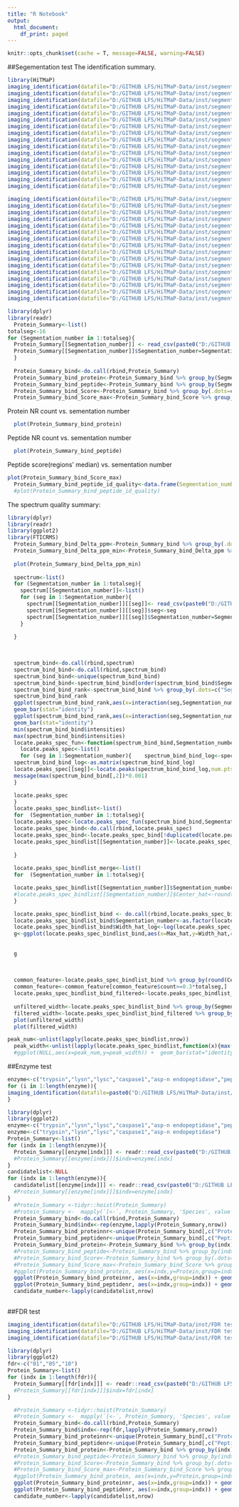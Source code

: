 ```yaml
---
title: "R Notebook"
output:
  html_document:
    df_print: paged
---
```



```r
knitr::opts_chunk$set(cache = T, message=FALSE, warning=FALSE)
```

##Segementation test
The identification summary.
```r
library(HiTMaP)
imaging_identification(datafile="D:/GITHUB LFS/HiTMaP-Data/inst/segmentation test/Bovinlens_Trypsin_FT_1seg/Bovin_lens.imzML",Digestion_site="trypsin",Fastadatabase="uniprot-Bovin.fasta",output_candidatelist=F,spectra_segments_per_file=1,use_previous_candidates=T,threshold=0.005,FDR_cutoff=0.01)
imaging_identification(datafile="D:/GITHUB LFS/HiTMaP-Data/inst/segmentation test/Bovinlens_Trypsin_FT_2seg/Bovin_lens.imzML",Digestion_site="trypsin",Fastadatabase="uniprot-Bovin.fasta",output_candidatelist=F,spectra_segments_per_file=2,use_previous_candidates=T,threshold=0.005,FDR_cutoff=0.01)
imaging_identification(datafile="D:/GITHUB LFS/HiTMaP-Data/inst/segmentation test/Bovinlens_Trypsin_FT_3seg/Bovin_lens.imzML",Digestion_site="trypsin",Fastadatabase="uniprot-Bovin.fasta",output_candidatelist=F,spectra_segments_per_file=3,use_previous_candidates=T,threshold=0.005,FDR_cutoff=0.01)
imaging_identification(datafile="D:/GITHUB LFS/HiTMaP-Data/inst/segmentation test/Bovinlens_Trypsin_FT_4seg/Bovin_lens.imzML",Digestion_site="trypsin",Fastadatabase="uniprot-Bovin.fasta",output_candidatelist=F,spectra_segments_per_file=4,use_previous_candidates=T,threshold=0.005,FDR_cutoff=0.01)
imaging_identification(datafile="D:/GITHUB LFS/HiTMaP-Data/inst/segmentation test/Bovinlens_Trypsin_FT_5seg/Bovin_lens.imzML",Digestion_site="trypsin",Fastadatabase="uniprot-Bovin.fasta",output_candidatelist=F,spectra_segments_per_file=5,use_previous_candidates=T,threshold=0.005,FDR_cutoff=0.01)
imaging_identification(datafile="D:/GITHUB LFS/HiTMaP-Data/inst/segmentation test/Bovinlens_Trypsin_FT_6seg/Bovin_lens.imzML",Digestion_site="trypsin",Fastadatabase="uniprot-Bovin.fasta",output_candidatelist=F,spectra_segments_per_file=6,use_previous_candidates=T,threshold=0.005,FDR_cutoff=0.01)
imaging_identification(datafile="D:/GITHUB LFS/HiTMaP-Data/inst/segmentation test/Bovinlens_Trypsin_FT_7seg/Bovin_lens.imzML",Digestion_site="trypsin",Fastadatabase="uniprot-Bovin.fasta",output_candidatelist=F,spectra_segments_per_file=7,use_previous_candidates=T,threshold=0.005,FDR_cutoff=0.01)
imaging_identification(datafile="D:/GITHUB LFS/HiTMaP-Data/inst/segmentation test/Bovinlens_Trypsin_FT_8seg/Bovin_lens.imzML",Digestion_site="trypsin",Fastadatabase="uniprot-Bovin.fasta",output_candidatelist=F,spectra_segments_per_file=8,use_previous_candidates=T,threshold=0.005,FDR_cutoff=0.01)
imaging_identification(datafile="D:/GITHUB LFS/HiTMaP-Data/inst/segmentation test/Bovinlens_Trypsin_FT_9seg/Bovin_lens.imzML",Digestion_site="trypsin",Fastadatabase="uniprot-Bovin.fasta",output_candidatelist=F,spectra_segments_per_file=9,use_previous_candidates=T,threshold=0.005,FDR_cutoff=0.01)
imaging_identification(datafile="D:/GITHUB LFS/HiTMaP-Data/inst/segmentation test/Bovinlens_Trypsin_FT_10seg/Bovin_lens.imzML",Digestion_site="trypsin",Fastadatabase="uniprot-Bovin.fasta",output_candidatelist=F,spectra_segments_per_file=10,use_previous_candidates=T,threshold=0.005,FDR_cutoff=0.01)
imaging_identification(datafile="D:/GITHUB LFS/HiTMaP-Data/inst/segmentation test/Bovinlens_Trypsin_FT_11seg/Bovin_lens.imzML",Digestion_site="trypsin",Fastadatabase="uniprot-Bovin.fasta",output_candidatelist=F,spectra_segments_per_file=11,use_previous_candidates=T,threshold=0.005,FDR_cutoff=0.01)
imaging_identification(datafile="D:/GITHUB LFS/HiTMaP-Data/inst/segmentation test/Bovinlens_Trypsin_FT_12seg/Bovin_lens.imzML",Digestion_site="trypsin",Fastadatabase="uniprot-Bovin.fasta",output_candidatelist=F,spectra_segments_per_file=12,use_previous_candidates=T,threshold=0.005,FDR_cutoff=0.01)
imaging_identification(datafile="D:/GITHUB LFS/HiTMaP-Data/inst/segmentation test/Bovinlens_Trypsin_FT_13seg/Bovin_lens.imzML",Digestion_site="trypsin",Fastadatabase="uniprot-Bovin.fasta",output_candidatelist=F,spectra_segments_per_file=13,use_previous_candidates=T,threshold=0.005,FDR_cutoff=0.01)
imaging_identification(datafile="D:/GITHUB LFS/HiTMaP-Data/inst/segmentation test/Bovinlens_Trypsin_FT_14seg/Bovin_lens.imzML",Digestion_site="trypsin",Fastadatabase="uniprot-Bovin.fasta",output_candidatelist=F,spectra_segments_per_file=14,use_previous_candidates=T,threshold=0.005,FDR_cutoff=0.01)
imaging_identification(datafile="D:/GITHUB LFS/HiTMaP-Data/inst/segmentation test/Bovinlens_Trypsin_FT_15seg/Bovin_lens.imzML",Digestion_site="trypsin",Fastadatabase="uniprot-Bovin.fasta",output_candidatelist=F,spectra_segments_per_file=15,use_previous_candidates=T,threshold=0.005,FDR_cutoff=0.01)
imaging_identification(datafile="D:/GITHUB LFS/HiTMaP-Data/inst/segmentation test/Bovinlens_Trypsin_FT_16seg/Bovin_lens.imzML",Digestion_site="trypsin",Fastadatabase="uniprot-Bovin.fasta",output_candidatelist=F,spectra_segments_per_file=16,use_previous_candidates=T,threshold=0.005,FDR_cutoff=0.01)

imaging_identification(datafile="D:/GITHUB LFS/HiTMaP-Data/inst/segmentation test/Bovinlens_Trypsin_FT_1seg/Bovin_lens.imzML",Digestion_site="trypsin",Fastadatabase="uniprot-Bovin.fasta",output_candidatelist=F,spectra_segments_per_file=1,use_previous_candidates=T,threshold=0.005,FDR_cutoff=0.01,peptide_ID_filter=3)
imaging_identification(datafile="D:/GITHUB LFS/HiTMaP-Data/inst/segmentation test/Bovinlens_Trypsin_FT_2seg/Bovin_lens.imzML",Digestion_site="trypsin",Fastadatabase="uniprot-Bovin.fasta",output_candidatelist=F,spectra_segments_per_file=2,use_previous_candidates=T,threshold=0.005,FDR_cutoff=0.01,peptide_ID_filter=3)
imaging_identification(datafile="D:/GITHUB LFS/HiTMaP-Data/inst/segmentation test/Bovinlens_Trypsin_FT_3seg/Bovin_lens.imzML",Digestion_site="trypsin",Fastadatabase="uniprot-Bovin.fasta",output_candidatelist=F,spectra_segments_per_file=3,use_previous_candidates=T,threshold=0.005,FDR_cutoff=0.01,peptide_ID_filter=3)
imaging_identification(datafile="D:/GITHUB LFS/HiTMaP-Data/inst/segmentation test/Bovinlens_Trypsin_FT_4seg/Bovin_lens.imzML",Digestion_site="trypsin",Fastadatabase="uniprot-Bovin.fasta",output_candidatelist=F,spectra_segments_per_file=4,use_previous_candidates=T,threshold=0.005,FDR_cutoff=0.01,peptide_ID_filter=3)
imaging_identification(datafile="D:/GITHUB LFS/HiTMaP-Data/inst/segmentation test/Bovinlens_Trypsin_FT_5seg/Bovin_lens.imzML",Digestion_site="trypsin",Fastadatabase="uniprot-Bovin.fasta",output_candidatelist=F,spectra_segments_per_file=5,use_previous_candidates=T,threshold=0.005,FDR_cutoff=0.01,peptide_ID_filter=3)
imaging_identification(datafile="D:/GITHUB LFS/HiTMaP-Data/inst/segmentation test/Bovinlens_Trypsin_FT_6seg/Bovin_lens.imzML",Digestion_site="trypsin",Fastadatabase="uniprot-Bovin.fasta",output_candidatelist=F,spectra_segments_per_file=6,use_previous_candidates=T,threshold=0.005,FDR_cutoff=0.01,peptide_ID_filter=3)
imaging_identification(datafile="D:/GITHUB LFS/HiTMaP-Data/inst/segmentation test/Bovinlens_Trypsin_FT_7seg/Bovin_lens.imzML",Digestion_site="trypsin",Fastadatabase="uniprot-Bovin.fasta",output_candidatelist=F,spectra_segments_per_file=7,use_previous_candidates=T,threshold=0.005,FDR_cutoff=0.01,peptide_ID_filter=3)
imaging_identification(datafile="D:/GITHUB LFS/HiTMaP-Data/inst/segmentation test/Bovinlens_Trypsin_FT_8seg/Bovin_lens.imzML",Digestion_site="trypsin",Fastadatabase="uniprot-Bovin.fasta",output_candidatelist=F,spectra_segments_per_file=8,use_previous_candidates=T,threshold=0.005,FDR_cutoff=0.01,peptide_ID_filter=3)
imaging_identification(datafile="D:/GITHUB LFS/HiTMaP-Data/inst/segmentation test/Bovinlens_Trypsin_FT_9seg/Bovin_lens.imzML",Digestion_site="trypsin",Fastadatabase="uniprot-Bovin.fasta",output_candidatelist=F,spectra_segments_per_file=9,use_previous_candidates=T,threshold=0.005,FDR_cutoff=0.01,peptide_ID_filter=3)
imaging_identification(datafile="D:/GITHUB LFS/HiTMaP-Data/inst/segmentation test/Bovinlens_Trypsin_FT_10seg/Bovin_lens.imzML",Digestion_site="trypsin",Fastadatabase="uniprot-Bovin.fasta",output_candidatelist=F,spectra_segments_per_file=10,use_previous_candidates=T,threshold=0.005,FDR_cutoff=0.01,peptide_ID_filter=3)
imaging_identification(datafile="D:/GITHUB LFS/HiTMaP-Data/inst/segmentation test/Bovinlens_Trypsin_FT_11seg/Bovin_lens.imzML",Digestion_site="trypsin",Fastadatabase="uniprot-Bovin.fasta",output_candidatelist=F,spectra_segments_per_file=11,use_previous_candidates=T,threshold=0.005,FDR_cutoff=0.01,peptide_ID_filter=3)
imaging_identification(datafile="D:/GITHUB LFS/HiTMaP-Data/inst/segmentation test/Bovinlens_Trypsin_FT_12seg/Bovin_lens.imzML",Digestion_site="trypsin",Fastadatabase="uniprot-Bovin.fasta",output_candidatelist=F,spectra_segments_per_file=12,use_previous_candidates=T,threshold=0.005,FDR_cutoff=0.01,peptide_ID_filter=3)
imaging_identification(datafile="D:/GITHUB LFS/HiTMaP-Data/inst/segmentation test/Bovinlens_Trypsin_FT_13seg/Bovin_lens.imzML",Digestion_site="trypsin",Fastadatabase="uniprot-Bovin.fasta",output_candidatelist=F,spectra_segments_per_file=13,use_previous_candidates=T,threshold=0.005,FDR_cutoff=0.01,peptide_ID_filter=3)
imaging_identification(datafile="D:/GITHUB LFS/HiTMaP-Data/inst/segmentation test/Bovinlens_Trypsin_FT_14seg/Bovin_lens.imzML",Digestion_site="trypsin",Fastadatabase="uniprot-Bovin.fasta",output_candidatelist=F,spectra_segments_per_file=14,use_previous_candidates=T,threshold=0.005,FDR_cutoff=0.01,peptide_ID_filter=3)
imaging_identification(datafile="D:/GITHUB LFS/HiTMaP-Data/inst/segmentation test/Bovinlens_Trypsin_FT_15seg/Bovin_lens.imzML",Digestion_site="trypsin",Fastadatabase="uniprot-Bovin.fasta",output_candidatelist=F,spectra_segments_per_file=15,use_previous_candidates=T,threshold=0.005,FDR_cutoff=0.01,peptide_ID_filter=3)
imaging_identification(datafile="D:/GITHUB LFS/HiTMaP-Data/inst/segmentation test/Bovinlens_Trypsin_FT_16seg/Bovin_lens.imzML",Digestion_site="trypsin",Fastadatabase="uniprot-Bovin.fasta",output_candidatelist=F,spectra_segments_per_file=16,use_previous_candidates=T,threshold=0.005,FDR_cutoff=0.01,peptide_ID_filter=3)


```

```r
library(dplyr)
library(readr)
  Protein_Summary<-list()
totalseg<-16
for (Segmentation_number in 1:totalseg){
  Protein_Summary[[Segmentation_number]] <- read_csv(paste0("D:/GITHUB LFS/HiTMaP-Data/inst/segmentation test/Bovinlens_Trypsin_FT_",Segmentation_number,"seg/Summary folder/Protein_peptide_Summary.csv"))
  Protein_Summary[[Segmentation_number]]$Segmentation_number=Segmentation_number
  }
  
  Protein_Summary_bind<-do.call(rbind,Protein_Summary)
  Protein_Summary_bind_protein<-Protein_Summary_bind %>% group_by(Segmentation_number) %>% summarise(Protein_num=length(unique(Protein)))
  Protein_Summary_bind_peptide<-Protein_Summary_bind %>% group_by(Segmentation_number) %>% summarise(Peptide_num=length(unique(Peptide)))
  Protein_Summary_bind_Score<-Protein_Summary_bind %>% group_by(.dots=c("Segmentation_number","Peptide")) %>% summarise(Peptide_Score=(max(Score)))
  Protein_Summary_bind_Score_max<-Protein_Summary_bind_Score %>% group_by(.dots=c("Segmentation_number")) %>% summarise(Peptide_Score=(median(Peptide_Score)))
```

Protein NR count vs. sementation number
```r
  plot(Protein_Summary_bind_protein)

```

Peptide NR count vs. sementation number
```r
  plot(Protein_Summary_bind_peptide)
```

Peptide score(regions' median) vs. sementation number
```r
plot(Protein_Summary_bind_Score_max)
  Protein_Summary_bind_peptide_id_quality<-data.frame(Segmentation_number=Protein_Summary_bind_peptide$Segmentation_number,ID_score_count=Protein_Summary_bind_peptide$Peptide_num*Protein_Summary_bind_Score_max$Peptide_Score)
  #plot(Protein_Summary_bind_peptide_id_quality)
```



The spectrum quality summary:

```r
library(dplyr)
library(readr)
library(ggplot2)
library(FTICRMS)
  Protein_Summary_bind_Delta_ppm<-Protein_Summary_bind %>% group_by(.dots=c("Segmentation_number","Peptide")) %>% summarise(Delta_ppm=(min(Delta_ppm)))
  Protein_Summary_bind_Delta_ppm_min<-Protein_Summary_bind_Delta_ppm %>% group_by(.dots=c("Segmentation_number")) %>% summarise(Delta_ppm=(mean(Delta_ppm)))
 
  plot(Protein_Summary_bind_Delta_ppm_min)
  
  spectrum<-list()
  for (Segmentation_number in 1:totalseg){
    spectrum[[Segmentation_number]]<-list()
    for (seg in 1:Segmentation_number){
      spectrum[[Segmentation_number]][[seg]]<- read_csv(paste0("D:/GITHUB LFS/HiTMaP-Data/inst/segmentation test/Bovinlens_Trypsin_FT_",Segmentation_number,"seg/Bovin_lens ID/",seg,"/Spectrum.csv"))
      spectrum[[Segmentation_number]][[seg]]$seg<-seg
      spectrum[[Segmentation_number]][[seg]]$Segmentation_number=Segmentation_number
    }

  }
  
  
  
  spectrum_bind<-do.call(rbind,spectrum)
  spectrum_bind_bind<-do.call(rbind,spectrum_bind)
  spectrum_bind_bind<-unique(spectrum_bind_bind)
  spectrum_bind_bind<-spectrum_bind_bind[order(spectrum_bind_bind$Segmentation_number,spectrum_bind_bind$seg,spectrum_bind_bind$m.z),]
  spectrum_bind_bind_rank<-spectrum_bind_bind %>% group_by(.dots=c("Segmentation_number","seg"))  %>% summarise(min=min(intensities),median=median(intensities))
  spectrum_bind_bind_rank
  ggplot(spectrum_bind_bind_rank,aes(x=interaction(seg,Segmentation_number),y=min)) +
  geom_bar(stat="identity")
  ggplot(spectrum_bind_bind_rank,aes(x=interaction(seg,Segmentation_number),y=median)) +
  geom_bar(stat="identity")
  min(spectrum_bind_bind$intensities)
  max(spectrum_bind_bind$intensities)
  locate.peaks_spec_fun<-function(spectrum_bind_bind,Segmentation_number){
    locate.peaks_spec<-list()
    for (seg in 1:Segmentation_number){    spectrum_bind_bind_log<-spectrum_bind_bind['&'(spectrum_bind_bind$Segmentation_number==Segmentation_number,spectrum_bind_bind$seg==seg),1:2]
  spectrum_bind_bind_log<-as.matrix(spectrum_bind_bind_log)
  locate.peaks_spec[[seg]]<-locate.peaks(spectrum_bind_bind_log,num.pts = 5,thresh = max(spectrum_bind_bind[,2])*0.001)
  message(max(spectrum_bind_bind[,2])*0.001)
  }

  locate.peaks_spec
  }
  locate.peaks_spec_bindlist<-list()
  for  (Segmentation_number in 1:totalseg){
  locate.peaks_spec<-locate.peaks_spec_fun(spectrum_bind_bind,Segmentation_number)
  locate.peaks_spec_bind<-do.call(rbind,locate.peaks_spec)
  locate.peaks_spec_bind<-locate.peaks_spec_bind[!duplicated(locate.peaks_spec_bind$Center_hat),]
  locate.peaks_spec_bindlist[[Segmentation_number]]<-locate.peaks_spec_bind
  
  }
  
  locate.peaks_spec_bindlist_merge<-list()
  for  (Segmentation_number in 1:totalseg){

  locate.peaks_spec_bindlist[[Segmentation_number]]$Segmentation_number<-Segmentation_number
  #locate.peaks_spec_bindlist[[Segmentation_number]]$Center_hat<-round(locate.peaks_spec_bindlist[[Segmentation_number]]$Center_hat,digits = 3)
  }
```


```r
  locate.peaks_spec_bindlist_bind <- do.call(rbind,locate.peaks_spec_bindlist,quote = F)
  locate.peaks_spec_bindlist_bind$Segmentation_number<-as.factor(locate.peaks_spec_bindlist_bind$Segmentation_number)
  locate.peaks_spec_bindlist_bind$Width_hat_log<-log(locate.peaks_spec_bindlist_bind$Width_hat)
  g<-ggplot(locate.peaks_spec_bindlist_bind,aes(x=Max_hat,y=Width_hat,col=Segmentation_number))+geom_point()
  
  
  g
  
  
  
  common_feature<-locate.peaks_spec_bindlist_bind %>% group_by(round(Center_hat,digits = 3)) %>% summarise(count=length(Width_hat))
  common_feature<-common_feature[common_feature$count>=0.3*totalseg,]
  locate.peaks_spec_bindlist_bind_filtered<-locate.peaks_spec_bindlist_bind[round(locate.peaks_spec_bindlist_bind$Center_hat,digits = 3) %in% common_feature$`round(Center_hat, digits = 3)`,]
  
  unfiltered_width<-locate.peaks_spec_bindlist_bind %>% group_by(Segmentation_number) %>% summarise(width=median(Width_hat))
  filtered_width<-locate.peaks_spec_bindlist_bind_filtered %>% group_by(Segmentation_number) %>% summarise(width=median(Width_hat))
  plot(unfiltered_width)
  plot(filtered_width)
```


```r
peak_num<-unlist(lapply(locate.peaks_spec_bindlist,nrow))
  peak_width<-unlist(lapply(locate.peaks_spec_bindlist,function(x){max(x$Width_hat)}))
  #ggplot(NULL,aes(x=peak_num,y=peak_width)) +  geom_bar(stat="identity")


```



##Enzyme test
```r
enzyme<-c("trypsin","lysn","lysc","caspase1","asp-n endopeptidase","pepsin","proteinase k")
for (i in 1:length(enzyme)){
imaging_identification(datafile=paste0("D:/GITHUB LFS/HiTMaP-Data/inst/Enzyme test/Bovinlens_Trypsin_FT ",enzyme[i],"/Bovin_lens.imzML"),Digestion_site=enzyme[i],Fastadatabase="uniprot-Bovin.fasta",output_candidatelist=T,spectra_segments_per_file=4,use_previous_candidates=F,peptide_ID_filter=3,threshold = 0.005,FDR_cutoff=0.01)
}
```


```r
library(dplyr)
library(ggplot2)
enzyme<-c("trypsin","lysn","lysc","caspase1","asp-n endopeptidase","pepsin","proteinase k")
enzyme<-c("trypsin","lysn","lysc","caspase1","asp-n endopeptidase")
Protein_Summary<-list()
for (indx in 1:length(enzyme)){
  Protein_Summary[[enzyme[indx]]] <- readr::read_csv(paste0("D:/GITHUB LFS/HiTMaP-Data/inst/Enzyme test/Bovinlens_Trypsin_FT ",enzyme[indx],"/Summary folder/Protein_peptide_Summary.csv"))
  #Protein_Summary[[enzyme[indx]]]$indx=enzyme[indx]
}
candidatelist<-NULL
for (indx in 1:length(enzyme)){
  candidatelist[[enzyme[indx]]] <- readr::read_csv(paste0("D:/GITHUB LFS/HiTMaP-Data/inst/Enzyme test/Bovinlens_Trypsin_FT ",enzyme[indx],"/Summary folder/candidatelist.csv"))
  #Protein_Summary[[enzyme[indx]]]$indx=enzyme[indx]
}
  #Protein_Summary <-tidyr::hoist(Protein_Summary)
  #Protein_Summary <-  mapply(`[<-`, Protein_Summary, 'Species', value = names(Protein_Summary), SIMPLIFY = FALSE)
  Protein_Summary_bind<-do.call(rbind,Protein_Summary)
  Protein_Summary_bind$indx<-rep(enzyme,lapply(Protein_Summary,nrow))
  Protein_Summary_bind_proteinnr<-unique(Protein_Summary_bind[,c("Protein","indx")])
  Protein_Summary_bind_peptidenr<-unique(Protein_Summary_bind[,c("Peptide","indx")])
  Protein_Summary_bind_protein<-Protein_Summary_bind %>% group_by(indx) %>% summarise(Protein=length(unique(Protein)))
  #Protein_Summary_bind_peptide<-Protein_Summary_bind %>% group_by(indx) %>% summarise(Peptide=(unique(Peptide)))
  #Protein_Summary_bind_Score<-Protein_Summary_bind %>% group_by(.dots=c("indx","Peptide")) %>% summarise(Peptide_Score=(max(Score)))
  #Protein_Summary_bind_Score_max<-Protein_Summary_bind_Score %>% group_by(.dots=c("indx")) %>% summarise(Peptide_Score=(mean(Peptide_Score)))
  #ggplot(Protein_Summary_bind_protein, aes(x=indx,y=Protein,group=indx)) + geom_bar(position="dodge", stat="identity")
  ggplot(Protein_Summary_bind_proteinnr, aes(x=indx,group=indx)) + geom_bar(position="dodge", stat="Count")
  ggplot(Protein_Summary_bind_peptidenr, aes(x=indx,group=indx)) + geom_bar(position="dodge", stat="Count")
  candidate_number<-lapply(candidatelist,nrow)
 
```



##FDR test

```r
imaging_identification(datafile="D:/GITHUB LFS/HiTMaP-Data/inst/FDR test/Bovinlens_Trypsin_FT fdr01/Bovin_lens.imzML",Digestion_site="trypsin",Fastadatabase="uniprot-Bovin.fasta",output_candidatelist=F,spectra_segments_per_file=4,use_previous_candidates=T,peptide_ID_filter=3,threshold = 0.005,FDR_cutoff=0.01)
imaging_identification(datafile="D:/GITHUB LFS/HiTMaP-Data/inst/FDR test/Bovinlens_Trypsin_FT fdr05/Bovin_lens.imzML",Digestion_site="trypsin",Fastadatabase="uniprot-Bovin.fasta",output_candidatelist=F,spectra_segments_per_file=4,use_previous_candidates=T,peptide_ID_filter=3,threshold = 0.005,FDR_cutoff=0.05)
imaging_identification(datafile="D:/GITHUB LFS/HiTMaP-Data/inst/FDR test/Bovinlens_Trypsin_FT fdr10/Bovin_lens.imzML",Digestion_site="trypsin",Fastadatabase="uniprot-Bovin.fasta",output_candidatelist=F,spectra_segments_per_file=4,use_previous_candidates=T,peptide_ID_filter=3,threshold = 0.005,FDR_cutoff=0.10)

```


```r
library(dplyr)
library(ggplot2)
fdr<-c("01","05","10")
Protein_Summary<-list()
for (indx in 1:length(fdr)){
  Protein_Summary[[fdr[indx]]] <- readr::read_csv(paste0("D:/GITHUB LFS/HiTMaP-Data/inst/FDR test/Bovinlens_Trypsin_FT fdr",fdr[indx],"/Summary folder/Protein_peptide_Summary.csv"))
  #Protein_Summary[[fdr[indx]]]$indx=fdr[indx]
}

  #Protein_Summary <-tidyr::hoist(Protein_Summary)
  #Protein_Summary <-  mapply(`[<-`, Protein_Summary, 'Species', value = names(Protein_Summary), SIMPLIFY = FALSE)
  Protein_Summary_bind<-do.call(rbind,Protein_Summary)
  Protein_Summary_bind$indx<-rep(fdr,lapply(Protein_Summary,nrow))
  Protein_Summary_bind_proteinnr<-unique(Protein_Summary_bind[,c("Protein","indx")])
  Protein_Summary_bind_peptidenr<-unique(Protein_Summary_bind[,c("Peptide","indx")])
  Protein_Summary_bind_protein<-Protein_Summary_bind %>% group_by(indx) %>% summarise(Protein=length(unique(Protein)))
  #Protein_Summary_bind_peptide<-Protein_Summary_bind %>% group_by(indx) %>% summarise(Peptide=(unique(Peptide)))
  #Protein_Summary_bind_Score<-Protein_Summary_bind %>% group_by(.dots=c("indx","Peptide")) %>% summarise(Peptide_Score=(max(Score)))
  #Protein_Summary_bind_Score_max<-Protein_Summary_bind_Score %>% group_by(.dots=c("indx")) %>% summarise(Peptide_Score=(mean(Peptide_Score)))
  #ggplot(Protein_Summary_bind_protein, aes(x=indx,y=Protein,group=indx)) + geom_bar(position="dodge", stat="identity")
  ggplot(Protein_Summary_bind_proteinnr, aes(x=indx,group=indx)) + geom_bar(position="dodge", stat="Count")
  ggplot(Protein_Summary_bind_peptidenr, aes(x=indx,group=indx)) + geom_bar(position="dodge", stat="Count")
  candidate_number<-lapply(candidatelist,nrow)
 
```


